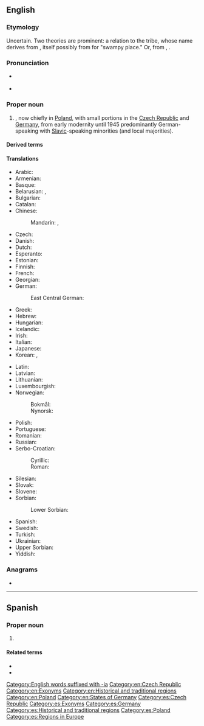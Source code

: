 {{also|silesia|Silésia}}
==English==
{{wikipedia}}

===Etymology===
Uncertain. Two theories are prominent: a relation to the {{der|en|gem|-}} {{w|Silingi}} tribe, whose name derives from {{der|en|grc|Σιλίγγαι}}, itself possibly from {{der|en|szl|-}} for "swampy place."  Or, from {{der|en|cu|ślęg}}, {{m|cu|śląg}}.

===Pronunciation===
* {{a|RP}} {{IPA|en|/saɪˈliːʃə/}}
* {{a|US}} {{IPA|en|/saɪˈliʒə/}}

===Proper noun===
{{en-proper noun}}

# {{place|en|region|in central|cont/Europe}}, now chiefly in [[Poland]], with small portions in the [[Czech Republic]] and [[Germany]], from early modernity until 1945 predominantly German-speaking with [[Slavic]]-speaking minorities (and local majorities).

====Derived terms====
{{der2|en
|Silesian
|sleazy
|sleaze
|Upper Silesia}}

====Translations====
{{trans-top|region}}
* Arabic: {{t|ar|سِيلِيزْيَا|f|tr=silīzyā}}
* Armenian: {{t|hy|Սիլեզիա}}
* Basque: {{t|eu|Silesia}}
* Belarusian: {{t|be|Сіле́зія|f|sc=Cyrl}}, {{t|be|Шлёнск|m|sc=Cyrl}}
* Bulgarian: {{t|bg|Силе́зия|f}}
* Catalan: {{t+|ca|Silèsia|f}}
* Chinese:
*: Mandarin: {{t+|cmn|西里西亞|sc=Hani}}, {{t+|cmn|西里西亚|tr=Xīlǐxīyà|sc=Hani}}
* Czech: {{t+|cs|Slezsko|n}}
* Danish: {{t|da|Schlesien}}
* Dutch: {{t+|nl|Silezië}}
* Esperanto: {{t|eo|Silezio}}
* Estonian: {{t|et|Sileesia}}
* Finnish: {{t+|fi|Sleesia}}
* French: {{t+|fr|Silésie|f}}
* Georgian: {{t|ka|სილეზია}}
* German: {{t+|de|Schlesien|n}}
*: East Central German: {{t|gmw-ecg|Schläsing|f}} {{q|Silesian}}
* Greek: {{t|el|Σιλεσία}}
* Hebrew: {{t|he|שלזיה|sc=Hebr}}
* Hungarian: {{t+|hu|Szilézia}}
* Icelandic: {{t|is|Slésía|f}}
* Irish: {{t|ga|Siléis|f|alt=an tSiléis}}
* Italian: {{t+|it|Slesia|f}}
* Japanese: {{t|ja|シレジア|tr=Shirejia|sc=Jpan}}
* Korean: {{t|ko|^슐롱스크}}, {{t|ko|^실레지아}}
{{trans-mid}}
* Latin: {{t+|la|Silesia|f}}
* Latvian: {{t|lv|Silēzija|f}}
* Lithuanian: {{t|lt|Silezija|f}}
* Luxembourgish: {{t|lb|Schlesien}}
* Norwegian:
*: Bokmål: {{t|nb|Schlesien|n}}
*: Nynorsk: {{t|nn|Schlesien|n}}
* Polish: {{t+|pl|Śląsk|m}}
* Portuguese: {{t|pt|Silésia|f}}
* Romanian: {{t|ro|Silezia|f}}
* Russian: {{t+|ru|Силе́зия|f}}
* Serbo-Croatian:
*: Cyrillic: {{t|sh|Шлеска}}
*: Roman: {{t+|sh|Šleska}}
* Silesian: {{t|szl|Ślůnsk}}
* Slovak: {{t|sk|Sliezsko|n}}
* Slovene: {{t|sl|Šlesija|f}}
* Sorbian:
*: Lower Sorbian: {{t|dsb|Šlazyńska|f}}
* Spanish: {{t|es|Silesia|f}}
* Swedish: {{t+|sv|Schlesien}}
* Turkish: {{t|tr|Silezya}}
* Ukrainian: {{t|uk|Сілезія}}
* Upper Sorbian: {{t|hsb|Šleska}}
* Yiddish: {{t|yi|שלעסינג|n}}
{{trans-bottom}}

===Anagrams===
* {{anagrams|en|a=aeiilss|liaises}}

[[Category:English words suffixed with -ia]]
[[Category:en:Czech Republic]]
[[Category:en:Exonyms]]
[[Category:en:Historical and traditional regions]]
[[Category:en:Poland]]
[[Category:en:States of Germany‎]]

----

==Spanish==
{{wikipedia|lang=es}}

===Proper noun===
{{es-proper noun|f}}

# {{l|en|Silesia}} {{gloss|region}}

====Related terms====
* {{l|es|silesio}}
* {{l|es|silesiano}}

[[Category:es:Czech Republic]]
[[Category:es:Exonyms]]
[[Category:es:Germany]]
[[Category:es:Historical and traditional regions]]
[[Category:es:Poland]]
[[Category:es:Regions in Europe]]